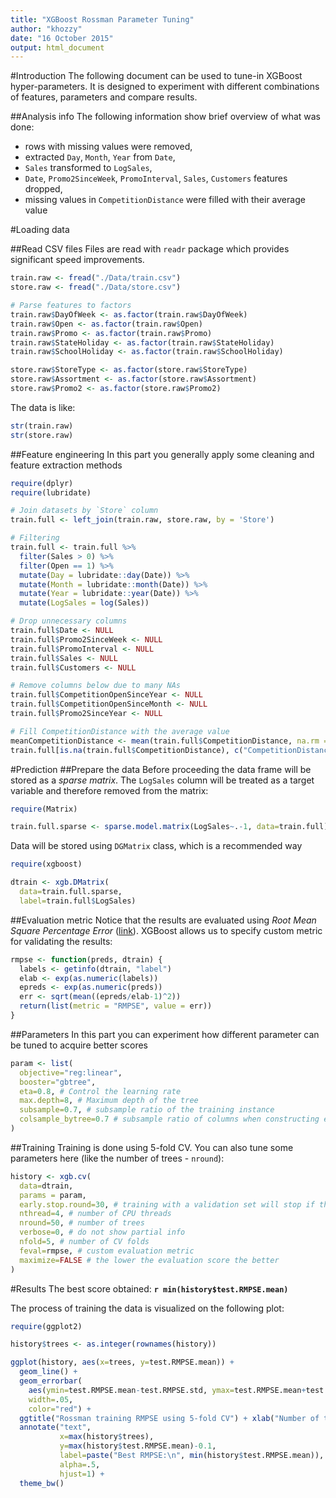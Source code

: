 ```yaml
---
title: "XGBoost Rossman Parameter Tuning"
author: "khozzy"
date: "16 October 2015"
output: html_document
---
```


#Introduction
The following document can be used to tune-in XGBoost hyper-parameters. It is designed to experiment with different combinations of features, parameters and compare results.

##Analysis info
The following information show brief overview of what was done:

- rows with missing values were removed,
- extracted `Day`, `Month`, `Year` from `Date`,
- `Sales` transformed to `LogSales`,
- `Date`, `Promo2SinceWeek`, `PromoInterval`, `Sales`, `Customers` features dropped,
- missing values in `CompetitionDistance` were filled with their average value

#Loading data

##Read CSV files
Files are read with `readr` package which provides significant speed improvements.
```r
train.raw <- fread("./Data/train.csv")
store.raw <- fread("./Data/store.csv")

# Parse features to factors
train.raw$DayOfWeek <- as.factor(train.raw$DayOfWeek)
train.raw$Open <- as.factor(train.raw$Open)
train.raw$Promo <- as.factor(train.raw$Promo)
train.raw$StateHoliday <- as.factor(train.raw$StateHoliday)
train.raw$SchoolHoliday <- as.factor(train.raw$SchoolHoliday)

store.raw$StoreType <- as.factor(store.raw$StoreType)
store.raw$Assortment <- as.factor(store.raw$Assortment)
store.raw$Promo2 <- as.factor(store.raw$Promo2)
```

The data is like:
```r
str(train.raw)
str(store.raw)
```


##Feature engineering
In this part you generally apply some cleaning and feature extraction methods
```r
require(dplyr)
require(lubridate)

# Join datasets by `Store` column
train.full <- left_join(train.raw, store.raw, by = 'Store')

# Filtering
train.full <- train.full %>%
  filter(Sales > 0) %>%
  filter(Open == 1) %>%
  mutate(Day = lubridate::day(Date)) %>%
  mutate(Month = lubridate::month(Date)) %>%
  mutate(Year = lubridate::year(Date)) %>%
  mutate(LogSales = log(Sales))

# Drop unnecessary columns
train.full$Date <- NULL
train.full$Promo2SinceWeek <- NULL
train.full$PromoInterval <- NULL
train.full$Sales <- NULL
train.full$Customers <- NULL

# Remove columns below due to many NAs
train.full$CompetitionOpenSinceYear <- NULL
train.full$CompetitionOpenSinceMonth <- NULL
train.full$Promo2SinceYear <- NULL

# Fill CompetitionDistance with the average value
meanCompetitionDistance <- mean(train.full$CompetitionDistance, na.rm = TRUE)
train.full[is.na(train.full$CompetitionDistance), c("CompetitionDistance")] <- meanCompetitionDistance
```

#Prediction
##Prepare the data
Before proceeding the data frame will be stored as a *sparse matrix*. The `LogSales` column will be treated as a target variable and therefore removed from the matrix:
```r
require(Matrix)

train.full.sparse <- sparse.model.matrix(LogSales~.-1, data=train.full)
```

Data will be stored using `DGMatrix` class, which is a recommended way
```r
require(xgboost)

dtrain <- xgb.DMatrix(
  data=train.full.sparse, 
  label=train.full$LogSales)
```

##Evaluation metric
Notice that the results are evaluated using *Root Mean Square Percentage Error* ([link](https://www.kaggle.com/c/rossmann-store-sales/details/evaluation)). XGBoost allows us to specify custom metric for validating the results:
```r
rmpse <- function(preds, dtrain) {
  labels <- getinfo(dtrain, "label")
  elab <- exp(as.numeric(labels))
  epreds <- exp(as.numeric(preds))
  err <- sqrt(mean((epreds/elab-1)^2))
  return(list(metric = "RMPSE", value = err))
}
```

##Parameters
In this part you can experiment how different parameter can be tuned to acquire better scores
```r
param <- list(
  objective="reg:linear",
  booster="gbtree",
  eta=0.8, # Control the learning rate
  max.depth=8, # Maximum depth of the tree
  subsample=0.7, # subsample ratio of the training instance
  colsample_bytree=0.7 # subsample ratio of columns when constructing each tree
)
```

##Training
Training is done using 5-fold CV. You can also tune some parameters here (like the number of trees - `nround`):
```r
history <- xgb.cv(
  data=dtrain,
  params = param,
  early.stop.round=30, # training with a validation set will stop if the performance keeps getting worse consecutively for k rounds
  nthread=4, # number of CPU threads
  nround=50, # number of trees
  verbose=0, # do not show partial info
  nfold=5, # number of CV folds
  feval=rmpse, # custom evaluation metric
  maximize=FALSE # the lower the evaluation score the better
)
```

#Results
The best score obtained: **`r min(history$test.RMPSE.mean)`**

The process of training the data is visualized on the following plot:
```r
require(ggplot2)

history$trees <- as.integer(rownames(history))

ggplot(history, aes(x=trees, y=test.RMPSE.mean)) +
  geom_line() +
  geom_errorbar(
    aes(ymin=test.RMPSE.mean-test.RMPSE.std, ymax=test.RMPSE.mean+test.RMPSE.std), 
    width=.05, 
    color="red") +
  ggtitle("Rossman training RMPSE using 5-fold CV") + xlab("Number of trees") + ylab("RMPSE") +
  annotate("text", 
           x=max(history$trees), 
           y=max(history$test.RMPSE.mean)-0.1, 
           label=paste("Best RMPSE:\n", min(history$test.RMPSE.mean)), 
           alpha=.5, 
           hjust=1) +
  theme_bw()
```


            